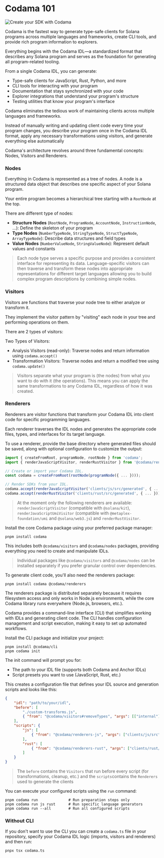 
# Codama 101

![Create your SDK with Codama](/graphics/course-banners/create-your-sdk-with-codama.png)

Codama is the fastest way to generate type-safe clients for Solana programs across multiple languages and frameworks, create CLI tools, and provide rich program information to explorers.

Everything begins with the Codama IDL—a standardized format that describes any Solana program and serves as the foundation for generating all program-related tooling.

From a single Codama IDL, you can generate:
- Type-safe clients for JavaScript, Rust, Python, and more
- CLI tools for interacting with your program
- Documentation that stays synchronized with your code
- Explorer integrations that understand your program's structure
- Testing utilities that know your program's interface

Codama eliminates the tedious work of maintaining clients across multiple languages and frameworks. 

Instead of manually writing and updating client code every time your program changes, you describe your program once in the Codama IDL format, apply any necessary transformations using visitors, and generate everything else automatically

<ArticleSection name="Core Concepts" id="core-concept" level="h2" />

Codama's architecture revolves around three fundamental concepts: Nodes, Visitors and Renderers.

### Nodes

Everything in Codama is represented as a tree of nodes. A node is a structured data object that describes one specific aspect of your Solana program. 

Your entire program becomes a hierarchical tree starting with a `RootNode` at the top.

There are different type of nodes:
- **Structure Nodes** (`RootNode`, `ProgramNode`, `AccountNode`, `InstructionNode`, ...): Define the skeleton of your program
- **Type Nodes** (`NumberTypeNode`, `StringTypeNode`, `StructTypeNode`, `ArrayTypeNode`): Describe data structures and field types
- **Value Nodes** (`NumberValueNode`, `StringValueNode`): Represent default values and constants

> Each node type serves a specific purpose and provides a consistent interface for representing its data. Language-specific visitors can then traverse and transform these nodes into appropriate representations for different target languages allowing you to build complex program descriptions by combining simple nodes.

### Visitors 

Visitors are functions that traverse your node tree to either analyze or transform it. 

They implement the visitor pattern by "visiting" each node in your tree and performing operations on them.

There are 2 types of visitors: 

Two Types of Visitors:
- Analysis Visitors (read-only): Traverse nodes and return information using `codama.accept()`
- Transformation Visitors: Traverse nodes and return a modified tree using `codama.update()`

> Visitors separate what your program is (the nodes) from what you want to do with it (the operations). This means you can apply the same transformations to any Codama IDL, regardless of how it was created.

### Renderers 

Renderers are visitor functions that transform your Codama IDL into client code for specific programming languages. 

Each renderer traverses the IDL nodes and generates the appropriate code files, types, and interfaces for its target language.

To use a renderer, provide the base directory where generated files should be saved, along with optional configuration to customize the output:

```ts
import { createFromRoot, programNode, rootNode } from 'codama';
import { renderJavaScriptVisitor, renderRustVisitor } from '@codama/renderers';

// Create or import your Codama IDL.
const codama = createFromRoot(rootNode(programNode({ ... })));

// Render SDKs from your IDL.
codama.accept(renderJavaScriptVisitor('clients/js/src/generated', { ... }));
codama.accept(renderRustVisitor('clients/rust/src/generated', { ... }));
```

> At the moment only the following renderers are available: `renderJavaScriptVisitor` (compatible with `@solana/kit`), `renderJavaScriptUmiVisitor` (compatible with `@metaplex-foundation/umi` and `@solana/web3.js`) and `renderRustVisitor`.

<ArticleSection name="Installation" id="installation" level="h2" />

Install the core Codama package using your preferred package manager:

```
pnpm install codama
```

This includes both `@codama/visitors` and `@codama/nodes` packages, providing everything you need to create and manipulate IDLs.

> Individual packages like `@codama/visitors` and `@codama/nodes` can be installed separately if you prefer granular control over dependencies.

To generate client code, you'll also need the renderers package:

```
pnpm install codama @codama/renderers
```

The renderers package is distributed separately because it requires filesystem access and only works in Node.js environments, while the core Codama library runs everywhere (Node.js, browsers, etc.).

<ArticleSection name="Set up" id="set-up" level="h2" />

Codama provides a command-line interface (CLI) that simplifies working with IDLs and generating client code. The CLI handles configuration management and script execution, making it easy to set up automated workflows.

Install the CLI package and initialize your project:

```
pnpm install @codama/cli
pnpm codama init
```

The init command will prompt you for:
- The path to your IDL file (supports both Codama and Anchor IDLs)
- Script presets you want to use (JavaScript, Rust, etc.)

This creates a configuration file that defines your IDL source and generation scripts and looks like this:

```json
{
    "idl": "path/to/your/idl",
    "before": [
        "./custom-transforms.js",
        { "from": "@codama/visitors#removeTypes", "args": [["internal"]] }
    ],
    "scripts": {
        "js": [
            { "from": "@codama/renderers-js", "args": ["clients/js/src"] }
        ],
        "rust": [
            { "from": "@codama/renderers-rust", "args": ["clients/rust/src"] }
        ]
    }
}
```

> The `before` contains the `Visitors` that run before every script (for transformations, cleanup, etc.) and the `scripts`contains the `Renderers` used to generate the clients

You can execute your configured scripts using the `run` command:

```
pnpm codama run              # Run preparation steps only
pnpm codama run js rust      # Run specific language generators
pnpm codama run --all        # Run all configured scripts
```

### Without CLI

If you don't want to use the CLI you can create a `codama.ts` file in your repository, specify your Codama IDL logic (imports, visitors and renderers) and then run:

```
pnpx tsx codama.ts
```


